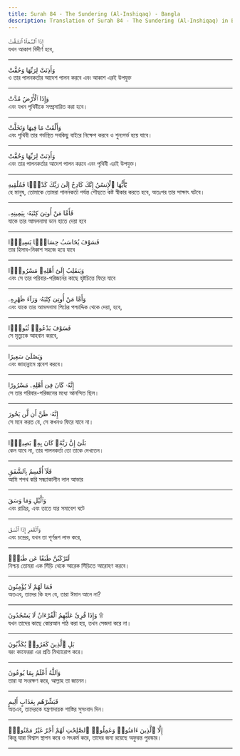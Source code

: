 ```yaml
---
title: Surah 84 - The Sundering (Al-Inshiqaq) - Bangla
description: Translation of Surah 84 - The Sundering (Al-Inshiqaq) in Bangla
---
```





<Aside type="quran" title="1">
إِذَا ٱلسَّمَآءُ ٱنشَقَّتْ
</Aside>

<Aside type="reference" title="1">
যখন আকাশ বিদীর্ণ হবে,
</Aside>

---

<Aside type="quran" title="2">
وَأَذِنَتْ لِرَبِّهَا وَحُقَّتْ
</Aside>

<Aside type="reference" title="2">
ও তার পালনকর্তার আদেশ পালন করবে এবং আকাশ এরই উপযুক্ত
</Aside>

---

<Aside type="quran" title="3">
وَإِذَا ٱلْأَرْضُ مُدَّتْ
</Aside>

<Aside type="reference" title="3">
এবং যখন পৃথিবীকে সম্প্রসারিত করা হবে।
</Aside>

---

<Aside type="quran" title="4">
وَأَلْقَتْ مَا فِيهَا وَتَخَلَّتْ
</Aside>

<Aside type="reference" title="4">
এবং পৃথিবী তার গর্ভস্থিত সবকিছু বাইরে নিক্ষেপ করবে ও শুন্যগর্ভ হয়ে যাবে।
</Aside>

---

<Aside type="quran" title="5">
وَأَذِنَتْ لِرَبِّهَا وَحُقَّتْ
</Aside>

<Aside type="reference" title="5">
এবং তার পালনকর্তার আদেশ পালন করবে এবং পৃথিবী এরই উপযুক্ত।
</Aside>

---

<Aside type="quran" title="6">
يَٰٓأَيُّهَا ٱلْإِنسَٰنُ إِنَّكَ كَادِحٌ إِلَىٰ رَبِّكَ كَدْحًۭا فَمُلَٰقِيهِ
</Aside>

<Aside type="reference" title="6">
হে মানুষ, তোমাকে তোমরা পালনকর্তা পর্যন্ত পৌছতে কষ্ট স্বীকার করতে হবে, অতঃপর তার সাক্ষাৎ ঘটবে।
</Aside>

---

<Aside type="quran" title="7">
فَأَمَّا مَنْ أُوتِىَ كِتَٰبَهُۥ بِيَمِينِهِۦ
</Aside>

<Aside type="reference" title="7">
যাকে তার আমলনামা ডান হাতে দেয়া হবে
</Aside>

---

<Aside type="quran" title="8">
فَسَوْفَ يُحَاسَبُ حِسَابًۭا يَسِيرًۭا
</Aside>

<Aside type="reference" title="8">
তার হিসাব-নিকাশ সহজে হয়ে যাবে
</Aside>

---

<Aside type="quran" title="9">
وَيَنقَلِبُ إِلَىٰٓ أَهْلِهِۦ مَسْرُورًۭا
</Aside>

<Aside type="reference" title="9">
এবং সে তার পরিবার-পরিজনের কাছে হৃষ্টচিত্তে ফিরে যাবে
</Aside>

---

<Aside type="quran" title="10">
وَأَمَّا مَنْ أُوتِىَ كِتَٰبَهُۥ وَرَآءَ ظَهْرِهِۦ
</Aside>

<Aside type="reference" title="10">
এবং যাকে তার আমলনামা পিঠের পশ্চাদ্দিক থেকে দেয়া, হবে,
</Aside>

---

<Aside type="quran" title="11">
فَسَوْفَ يَدْعُوا۟ ثُبُورًۭا
</Aside>

<Aside type="reference" title="11">
সে মৃত্যুকে আহবান করবে,
</Aside>

---

<Aside type="quran" title="12">
وَيَصْلَىٰ سَعِيرًا
</Aside>

<Aside type="reference" title="12">
এবং জাহান্নামে প্রবেশ করবে।
</Aside>

---

<Aside type="quran" title="13">
إِنَّهُۥ كَانَ فِىٓ أَهْلِهِۦ مَسْرُورًا
</Aside>

<Aside type="reference" title="13">
সে তার পরিবার-পরিজনের মধ্যে আনন্দিত ছিল।
</Aside>

---

<Aside type="quran" title="14">
إِنَّهُۥ ظَنَّ أَن لَّن يَحُورَ
</Aside>

<Aside type="reference" title="14">
সে মনে করত যে, সে কখনও ফিরে যাবে না।
</Aside>

---

<Aside type="quran" title="15">
بَلَىٰٓ إِنَّ رَبَّهُۥ كَانَ بِهِۦ بَصِيرًۭا
</Aside>

<Aside type="reference" title="15">
কেন যাবে না, তার পালনকর্তা তো তাকে দেখতেন।
</Aside>

---

<Aside type="quran" title="16">
فَلَآ أُقْسِمُ بِٱلشَّفَقِ
</Aside>

<Aside type="reference" title="16">
আমি শপথ করি সন্ধ্যাকালীন লাল আভার
</Aside>

---

<Aside type="quran" title="17">
وَٱلَّيْلِ وَمَا وَسَقَ
</Aside>

<Aside type="reference" title="17">
এবং রাত্রির, এবং তাতে যার সমাবেশ ঘটে
</Aside>

---

<Aside type="quran" title="18">
وَٱلْقَمَرِ إِذَا ٱتَّسَقَ
</Aside>

<Aside type="reference" title="18">
এবং চন্দ্রের, যখন তা পূর্ণরূপ লাভ করে,
</Aside>

---

<Aside type="quran" title="19">
لَتَرْكَبُنَّ طَبَقًا عَن طَبَقٍۢ
</Aside>

<Aside type="reference" title="19">
নিশ্চয় তোমরা এক সিঁড়ি থেকে আরেক সিঁড়িতে আরোহণ করবে।
</Aside>

---

<Aside type="quran" title="20">
فَمَا لَهُمْ لَا يُؤْمِنُونَ
</Aside>

<Aside type="reference" title="20">
অতএব, তাদের কি হল যে, তারা ঈমান আনে না?
</Aside>

---

<Aside type="quran" title="21">
وَإِذَا قُرِئَ عَلَيْهِمُ ٱلْقُرْءَانُ لَا يَسْجُدُونَ ۩
</Aside>

<Aside type="reference" title="21">
যখন তাদের কাছে কোরআন পাঠ করা হয়, তখন সেজদা করে না।
</Aside>

---

<Aside type="quran" title="22">
بَلِ ٱلَّذِينَ كَفَرُوا۟ يُكَذِّبُونَ
</Aside>

<Aside type="reference" title="22">
বরং কাফেররা এর প্রতি মিথ্যারোপ করে।
</Aside>

---

<Aside type="quran" title="23">
وَٱللَّهُ أَعْلَمُ بِمَا يُوعُونَ
</Aside>

<Aside type="reference" title="23">
তারা যা সংরক্ষণ করে, আল্লাহ তা জানেন।
</Aside>

---

<Aside type="quran" title="24">
فَبَشِّرْهُم بِعَذَابٍ أَلِيمٍ
</Aside>

<Aside type="reference" title="24">
অতএব, তাদেরকে যন্ত্রণাদায়ক শাস্তির সুসংবাদ দিন।
</Aside>

---

<Aside type="quran" title="25">
إِلَّا ٱلَّذِينَ ءَامَنُوا۟ وَعَمِلُوا۟ ٱلصَّٰلِحَٰتِ لَهُمْ أَجْرٌ غَيْرُ مَمْنُونٍۭ
</Aside>

<Aside type="reference" title="25">
কিন্তু যারা বিশ্বাস স্থাপন করে ও সৎকর্ম করে, তাদের জন্য রয়েছে অফুরন্ত পুরস্কার।
</Aside>

---
